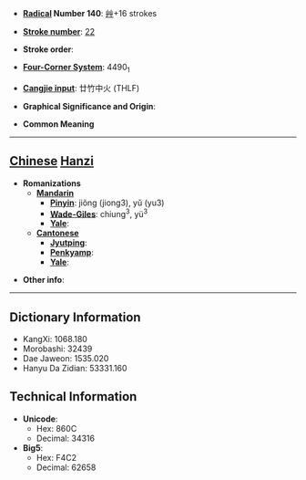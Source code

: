* '''[[Wiktionary:Chinese radical index| Radical]] Number 140''': [[Wiktionary:Chinese radical index 艸|艸]]+16 strokes

* '''[[Wiktionary:Chinese total strokes index|Stroke number]]''': [[Wiktionary:Chinese total strokes index 22|22]]

* '''Stroke order''': 

* '''[[Wiktionary:Chinese four corner index|Four-Corner System]]''': 4490<sub>1</sub>

* '''[[Wiktionary:Chinese Cangjie index|Cangjie input]]''': 廿竹中火 (THLF)

* '''Graphical Significance and Origin''': 

* '''Common Meaning'''

----

== [[Chinese]] [[Hanzi]] ==

* '''Romanizations'''
** '''[[Mandarin]]'''
*** '''[[Pinyin]]''': jiǒng (jiong3), yǔ (yu3)
*** '''[[Wade-Giles]]''': chiung<sup>3</sup>, yü<sup>3</sup>
*** '''[[Yale]]''': 
** '''[[Cantonese]]'''
*** '''[[Jyutping]]''':
*** '''[[Penkyamp]]''': 
*** '''[[Yale]]''': 

* '''Other info''': 

----

== Dictionary Information ==

* KangXi: 1068.180
* Morobashi: 32439
* Dae Jaweon: 1535.020
* Hanyu Da Zidian: 53331.160

== Technical Information ==

* '''Unicode''':
** Hex: 860C
** Decimal: 34316
* '''Big5''':
** Hex: F4C2
** Decimal: 62658